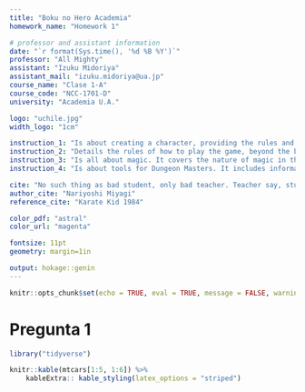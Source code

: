 ```yaml
---
title: "Boku no Hero Academia"
homework_name: "Homework 1"

# professor and assistant information
date: "`r format(Sys.time(), '%d %B %Y')`"
professor: "All Mighty"
assistant: "Izuku Midoriya"
assistant_mail: "izuku.midoriya@ua.jp"
course_name: "Clase 1-A"
course_code: "NCC-1701-D"
university: "Academia U.A."

logo: "uchile.jpg"
width_logo: "1cm"

instruction_1: "Is about creating a character, providing the rules and guidance you need to make the character you’ll play in the game..." 
instruction_2: "Details the rules of how to play the game, beyond the basics described in this introduction..."
instruction_3: "Is all about magic. It covers the nature of magic in the worlds of D&D, the rules for spellcasting..."
instruction_4: "Is about tools for Dungeon Masters. It includes information and stat blocks for monsters..."

cite: "No such thing as bad student, only bad teacher. Teacher say, student do."
author_cite: "Nariyoshi Miyagi"
reference_cite: "Karate Kid 1984"

color_pdf: "astral"  
color_url: "magenta"

fontsize: 11pt
geometry: margin=1in

output: hokage::genin
---
```


```r
knitr::opts_chunk$set(echo = TRUE, eval = TRUE, message = FALSE, warning = FALSE)
```

# Pregunta 1

```r
library("tidyverse")

knitr::kable(mtcars[1:5, 1:6]) %>% 
    kableExtra:: kable_styling(latex_options = "striped")
```


